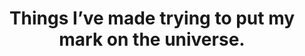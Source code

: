 ---
title: |
  Things I’ve made trying to put my mark on the universe.
description: |
  I’ve worked on tons of little projects over the years, but these are some of the ones that I’m most proud of.
  If you see something that piques your interest, check it out via the link below.
  While you're there, feel free to contribute any ideas that would make it better.
  Remember: Open source!
---